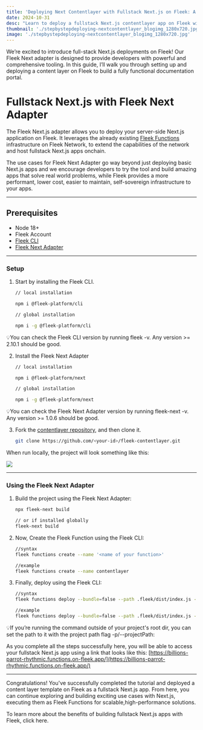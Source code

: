 ```yaml
---
title: 'Deploying Next Contentlayer with Fullstack Next.js on Fleek: A Step-by-Step Guide'
date: 2024-10-31
desc: "Learn to deploy a fullstack Next.js contentlayer app on Fleek with the Fleek Next Adapter. This guide simplifies setup and deployment for high-performance, server-side applications on Fleek's decentralized infrastructure."
thumbnail: './stepbystepdeploying-nextcontentlayer_blogimg_1280x720.jpg'
image: './stepbystepdeploying-nextcontentlayer_blogimg_1280x720.jpg'
---
```


We’re excited to introduce full-stack Next.js deployments on Fleek! Our Fleek Next adapter is designed to provide developers with powerful and comprehensive tooling. In this guide, I’ll walk you through setting up and deploying a content layer on Fleek to build a fully functional documentation portal.

# Fullstack Next.js with Fleek Next Adapter

The Fleek Next.js adapter allows you to deploy your server-side Next.js application on Fleek. It leverages the already existing [Fleek Functions](https://fleek.xyz/docs/cli/functions/) infrastructure on Fleek Network, to extend the capabilities of the network and host fullstack Next.js apps onchain.

The use cases for Fleek Next Adapter go way beyond just deploying basic Next.js apps and we encourage developers to try the tool and build amazing apps that solve real world problems, while Fleek provides a more performant, lower cost, easier to maintain, self-sovereign infrastructure to your apps.

---

## Prerequisites

- Node 18+
- Fleek Account
- [Fleek CLI](https://www.npmjs.com/package/@fleek-platform/cli)
- [Fleek Next Adapter](https://www.npmjs.com/package/@fleek-platform/next)

---

### Setup

1. Start by installing the Fleek CLI.

   ```bash
   // local installation

   npm i @fleek-platform/cli

   // global installation

   npm i -g @fleek-platform/cli
   ```

💡You can check the Fleek CLI version by running fleek -v. Any version >= 2.10.1 should be good.

2. Install the Fleek Next Adapter

   ```bash
   // local installation

   npm i @fleek-platform/next

   // global installation

   npm i -g @fleek-platform/next
   ```

💡You can check the Fleek Next Adapter version by running fleek-next -v. Any version >= 1.0.6 should be good.

3. Fork the [contentlayer repository](https://github.com/fleek-tools/contentlayer-blog-on-fleek-nextjs), and then clone it.

   ```bash
   git clone https://github.com/<your-id>/fleek-contentlayer.git
   ```

When run locally, the project will look something like this:

![](./image1.png)

---

### Using the Fleek Next Adapter

1. Build the project using the Fleek Next Adapter:

   ```bash
   npx fleek-next build

   // or if installed globally
   fleek-next build
   ```

2. Now, Create the Fleek Function using the Fleek CLI:

   ```bash
   //syntax
   fleek functions create --name '<name of your function>'

   //example
   fleek functions create --name contentlayer
   ```

3. Finally, deploy using the Fleek CLI:

   ```bash
   //syntax
   fleek functions deploy --bundle=false --path .fleek/dist/index.js --assets .fleek/static --name '<name of your function>'

   //example
   fleek functions deploy --bundle=false --path .fleek/dist/index.js --assets .fleek/static --name contentlayer
   ```

💡If you’re running the command outside of your project's root dir, you can set the path to it with the project path flag -p/--projectPath:

As you complete all the steps successfully here, you will be able to access your fullstack Next.js app using a link that looks like this:
[https://billions-parrot-rhythmic.functions.on-fleek.app/](https://billions-parrot-rhythmic.functions.on-fleek.app/)

---

Congratulations! You've successfully completed the tutorial and deployed a content layer template on Fleek as a fullstack Next.js app. From here, you can continue exploring and building exciting use cases with Next.js, executing them as Fleek Functions for scalable,high-performance solutions.

To learn more about the benefits of building fullstack Next.js apps with Fleek, click here.
